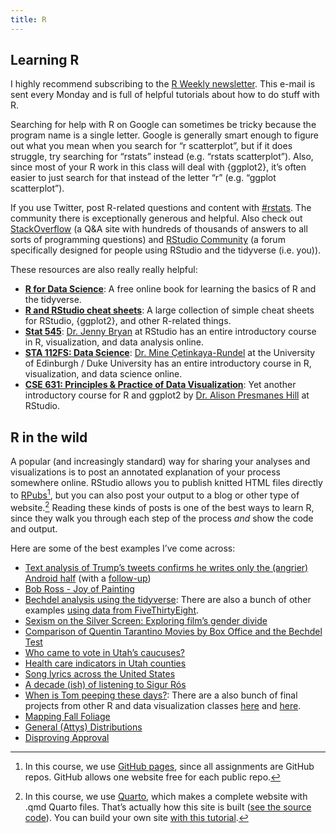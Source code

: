 ```yaml
---
title: R
---
```


## Learning R

I highly recommend subscribing to the [R Weekly newsletter](https://rweekly.org/). This e-mail is sent every Monday and is full of helpful tutorials about how to do stuff with R.

Searching for help with R on Google can sometimes be tricky because the program name is a single letter. Google is generally smart enough to figure out what you mean when you search for "r scatterplot", but if it does struggle, try searching for "rstats" instead (e.g. "rstats scatterplot"). Also, since most of your R work in this class will deal with {ggplot2}, it's often easier to just search for that instead of the letter "r" (e.g. "ggplot scatterplot").

If you use Twitter, post R-related questions and content with [#rstats](https://twitter.com/search?q=%23rstats). The community there is exceptionally generous and helpful. Also check out [StackOverflow](https://stackoverflow.com/) (a Q&A site with hundreds of thousands of answers to all sorts of programming questions) and [RStudio Community](https://community.rstudio.com/) (a forum specifically designed for people using RStudio and the tidyverse (i.e. you)).

These resources are also really really helpful:

-   [**R for Data Science**](https://r4ds.had.co.nz/): A free online book for learning the basics of R and the tidyverse.
-   [**R and RStudio cheat sheets**](https://www.rstudio.com/resources/cheatsheets/): A large collection of simple cheat sheets for RStudio, {ggplot2}, and other R-related things.
-   [**Stat 545**](http://stat545.com/): [Dr. Jenny Bryan](https://twitter.com/JennyBryan) at RStudio has an entire introductory course in R, visualization, and data analysis online.
-   [**STA 112FS: Data Science**](http://www2.stat.duke.edu/courses/Fall17/sta112.01/): [Dr. Mine Çetinkaya-Rundel](https://twitter.com/minebocek) at the University of Edinburgh / Duke University has an entire introductory course in R, visualization, and data science online.
-   [**CSE 631: Principles & Practice of Data Visualization**](http://cslu.ohsu.edu/~bedricks/courses/cs631/): Yet another introductory course for R and ggplot2 by [Dr. Alison Presmanes Hill](https://twitter.com/apreshill) at RStudio.

## R in the wild

A popular (and increasingly standard) way for sharing your analyses and visualizations is to post an annotated explanation of your process somewhere online. RStudio allows you to publish knitted HTML files directly to [RPubs](http://rpubs.com/)[^1], but you can also post your output to a blog or other type of website.[^2] Reading these kinds of posts is one of the best ways to learn R, since they walk you through each step of the process *and* show the code and output.

[^1]: In this course, we use [GitHub pages](https://pages.github.com/), since all assignments are GitHub repos. GitHub allows one website free for each public repo.

[^2]: In this course, we use [Quarto](https://quarto.org/), which makes a complete website with .qmd Quarto files. That's actually how this site is built ([see the source code](https://github.com/INFO-526-SU24/INFO-526-SU24)). You can build your own site [with this tutorial](https://quarto.org/docs/websites/).

Here are some of the best examples I've come across:

-   [Text analysis of Trump's tweets confirms he writes only the (angrier) Android half](http://varianceexplained.org/r/trump-tweets/) (with a [follow-up](http://varianceexplained.org/r/trump-followup/))
-   [Bob Ross - Joy of Painting](https://rudeboybert.github.io/fivethirtyeight/articles/bob_ross.html)
-   [Bechdel analysis using the tidyverse](https://rudeboybert.github.io/fivethirtyeight/articles/bechdel.html): There are also a bunch of other examples [using data from FiveThirtyEight](https://rudeboybert.github.io/fivethirtyeight/articles/).
-   [Sexism on the Silver Screen: Exploring film's gender divide](http://rpubs.com/Jwhitman/Final_Project)
-   [Comparison of Quentin Tarantino Movies by Box Office and the Bechdel Test](http://soc301s2017.netlify.com/group_projects/group5)
-   [Who came to vote in Utah's caucuses?](https://juliasilge.com/blog/who-came-to-vote/)
-   [Health care indicators in Utah counties](https://juliasilge.com/blog/health-care-indicators/)
-   [Song lyrics across the United States](https://juliasilge.com/blog/song-lyrics-across/)
-   [A decade (ish) of listening to Sigur Rós](http://blog.karawoo.com/2016/09/22/A-decade-ish-of-listening-to-Sigur-Ros)
-   [When is Tom peeping these days?](http://rpubs.com/ry_lisa_elana/chicago): There are a also bunch of final projects from other R and data visualization classes [here](http://soc301s2017.netlify.com/group-projects/) and [here](https://rudeboybert.github.io/MATH116/PS/final_project/final_project_outline.html#past_examples).
-   [Mapping Fall Foliage](https://rud.is/b/2017/09/18/mapping-fall-foliage-with-sf/)
-   [General (Attys) Distributions](https://rud.is/b/2017/07/25/r%E2%81%B6-general-attys-distributions/)
-   [Disproving Approval](https://rud.is/b/2017/06/18/r%E2%81%B6-disproving-approval/)
